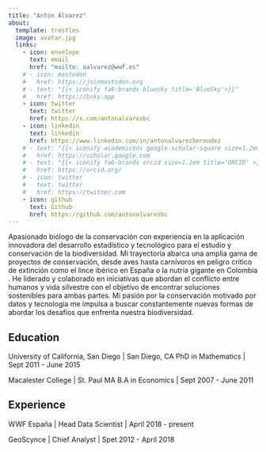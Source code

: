 ```yaml
---
title: "Antón Álvarez"
about:
  template: trestles
  image: avatar.jpg
  links:
    - icon: envelope
      text: email
      href: "mailto: aalvarez@wwf.es"
    # - icon: mastodon
    #   href: https://joinmastodon.org
    # - text: "{{< iconify fa6-brands bluesky title='BlueSky'>}}"
    #   href: https://bsky.app
    - icon: twitter
      text: twitter
      href: https://x.com/antonalvarezbc
    - icon: linkedin
      text: linkedin
      href: https://www.linkedin.com/in/antonalvarezbermudez
    # - text: "{{< iconify academicons google-scholar-square size=1.2em title='Scholar'>}}"
    #   href: https://scholar.google.com
    # - text: "{{< iconify fa6-brands orcid size=1.2em title='ORCID' >}}"
    #   href: https://orcid.org/
    # - icon: twitter
    #   text: twitter
    #   href: https://twitter.com
    - icon: github
      text: Github
      href: https://github.com/antonalvarezbc
---
```


Apasionado biólogo de la conservación con experiencia en la aplicación innovadora del desarrollo estadístico y tecnológico para el estudio y conservación de la biodiversidad. Mi trayectoria abarca una amplia gama de proyectos de conservación, desde aves hasta carnívoros en peligro crítico de extinción como el lince ibérico en España o la nutria gigante en Colombia . 
He liderado y colaborado en iniciativas que abordan el conflicto entre humanos y vida silvestre con el objetivo de encontrar soluciones sostenibles para ambas partes.
Mi pasión por la conservación motivado por datos y tecnología me impulsa a buscar constantemente nuevas formas de abordar los desafíos que enfrenta nuestra biodiversidad.

## Education

University of California, San Diego | San Diego, CA
PhD in Mathematics | Sept 2011 - June 2015

Macalester College | St. Paul MA
B.A in Economics | Sept 2007 - June 2011

## Experience

WWF España | Head Data Scientist | April 2018 - present

GeoScynce | Chief Analyst | Spet 2012 - April 2018
